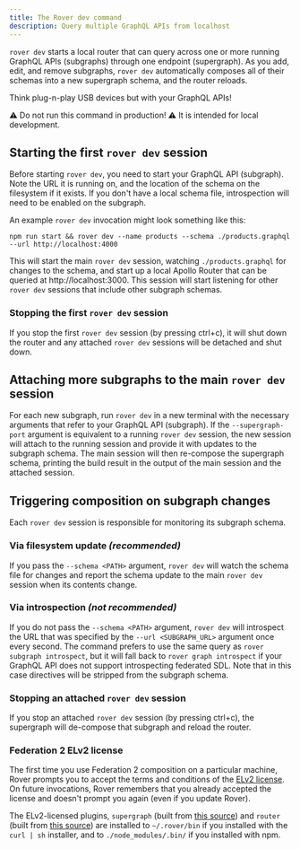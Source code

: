 ```yaml
---
title: The Rover dev command
description: Query multiple GraphQL APIs from localhost
---
```


`rover dev` starts a local router that can query across one or more running GraphQL APIs (subgraphs)
through one endpoint (supergraph). As you add, edit, and remove subgraphs, `rover dev` automatically
composes all of their schemas into a new supergraph schema, and the router reloads. 

Think plug-n-play USB devices but with your GraphQL APIs!

⚠️ Do not run this command in production! ⚠️ It is intended for local development.

## Starting the first `rover dev` session

Before starting `rover dev`, you need to start your GraphQL API (subgraph). Note the URL it is running on, and the location of the schema on the filesystem if it exists. If you don't have a local schema file, introspection will need to be enabled on the subgraph.

An example `rover dev` invocation might look something like this:

`npm run start && rover dev --name products --schema ./products.graphql --url http://localhost:4000`

This will start the main `rover dev` session, watching `./products.graphql` for changes to the schema, and start up a local Apollo Router that can be queried at http://localhost:3000. This session will start listening for other `rover dev` sessions that include other subgraph schemas.

### Stopping the first `rover dev` session

If you stop the first `rover dev` session (by pressing ctrl+c), it will shut down the router and any attached `rover dev` sessions will be detached and shut down.

## Attaching more subgraphs to the main `rover dev` session

For each new subgraph, run `rover dev` in a new terminal with the necessary arguments that refer to your GraphQL API (subgraph). If the `--supergraph-port` argument is equivalent to a running `rover dev` session, the new session will attach to the running session and provide it with updates to the subgraph schema. The main session will then re-compose the supergraph schema, printing the build result in the output of the main session and the attached session.

## Triggering composition on subgraph changes

Each `rover dev` session is responsible for monitoring its subgraph schema.

### Via filesystem update _(recommended)_

If you pass the `--schema <PATH>` argument, `rover dev` will watch the schema file for changes and report the schema update to the main `rover dev` session when its contents change.

### Via introspection _(not recommended)_

If you do not pass the `--schema <PATH>` argument, `rover dev` will introspect the URL that was specified by the `--url <SUBGRAPH_URL>` argument once every second. The command prefers to use the same query as `rover subgraph introspect`, but it will fall back to `rover graph introspect` if your GraphQL API does not support introspecting federated SDL. Note that in this case directives will be stripped from the subgraph schema.

### Stopping an attached `rover dev` session

If you stop an attached `rover dev` session (by pressing ctrl+c), the supergraph will de-compose that subgraph and reload the router.

### Federation 2 ELv2 license

The first time you use Federation 2 composition on a particular machine, Rover prompts you to accept the terms and conditions of the [ELv2 license](https://www.apollographql.com/docs/resources/elastic-license-v2-faq/). On future invocations, Rover remembers that you already accepted the license and doesn't prompt you again (even if you update Rover).

The ELv2-licensed plugins, `supergraph` (built from [this source](https://github.com/apollographql/federation-rs)) and `router` (built from [this source](https://github.com/apollographql/router)) are installed to `~/.rover/bin` if you installed with the `curl | sh` installer, and to `./node_modules/.bin/` if you installed with npm.
